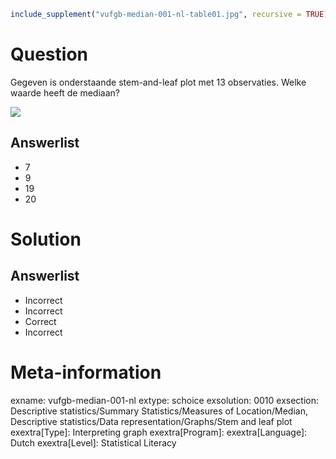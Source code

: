 ```r
include_supplement("vufgb-median-001-nl-table01.jpg", recursive = TRUE)
```

Question
========

Gegeven is onderstaande stem-and-leaf plot met 13 observaties. Welke waarde heeft de mediaan?

![](vufgb-median-001-nl-table01.jpg)
  
Answerlist
----------
* 7
* 9
* 19
* 20

Solution
========

Answerlist
----------
* Incorrect
* Incorrect
* Correct
* Incorrect

Meta-information
================
exname: vufgb-median-001-nl
extype: schoice
exsolution: 0010
exsection: Descriptive statistics/Summary Statistics/Measures of Location/Median, Descriptive statistics/Data representation/Graphs/Stem and leaf plot
exextra[Type]: Interpreting graph
exextra[Program]: 
exextra[Language]: Dutch
exextra[Level]: Statistical Literacy
